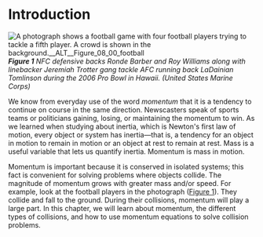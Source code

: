 # Introduction
![A photograph shows a football game with four football players trying to tackle a fifth player. A crowd is shown in the background.__ALT__Figure_08_00_football](__MEDIA_URL__CNX_HSPhysics_08_00_football.jpg)
***Figure 1** NFC defensive backs Ronde Barber and Roy Williams along with linebacker Jeremiah Trotter gang tackle AFC running back LaDainian Tomlinson during the 2006 Pro Bowl in Hawaii. (United States Marine Corps)*


We know from everyday use of the word *momentum* that it is a tendency to continue on course in the same direction. Newscasters speak of sports teams or politicians gaining, losing, or maintaining the momentum to win. As we learned when studying about inertia, which is Newton's first law of motion, every object or system has inertia—that is, a tendency for an object in motion to remain in motion or an object at rest to remain at rest. Mass is a useful variable that lets us quantify inertia. Momentum is mass in motion.

Momentum is important because it is conserved in isolated systems; this fact is convenient for solving problems where objects collide. The magnitude of momentum grows with greater mass and/or speed. For example, look at the football players in the photograph ([Figure 1](#Figure_08_00_football)). They collide and fall to the ground. During their collisions, momentum will play a large part. In this chapter, we will learn about momentum, the different types of collisions, and how to use momentum equations to solve collision problems.

